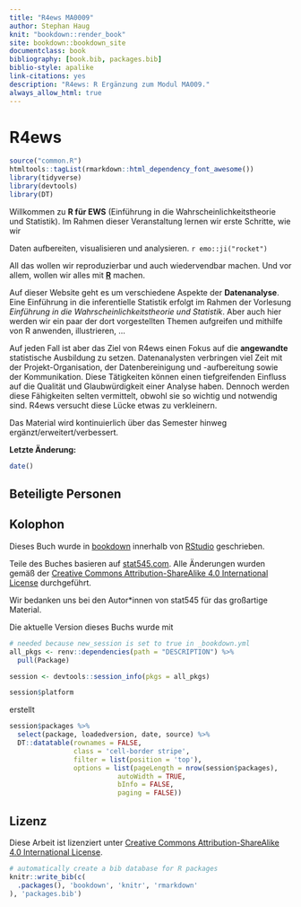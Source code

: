 ```yaml
--- 
title: "R4ews MA0009"
author: Stephan Haug
knit: "bookdown::render_book"
site: bookdown::bookdown_site
documentclass: book
bibliography: [book.bib, packages.bib]
biblio-style: apalike
link-citations: yes
description: "R4ews: R Ergänzung zum Modul MA009."
always_allow_html: true
---
```


# R4ews {-}

```r
source("common.R")
htmltools::tagList(rmarkdown::html_dependency_font_awesome())
library(tidyverse)
library(devtools)
library(DT)
```

Willkommen zu __R für EWS__ (Einführung in die Wahrscheinlichkeitstheorie und Statistik). Im Rahmen dieser Veranstaltung lernen wir erste Schritte, wie wir

:::: {.content-box-orange}
Daten aufbereiten, visualisieren und analysieren. `r emo::ji("rocket")`
::::


All das wollen wir reproduzierbar und auch wiedervendbar machen. Und vor allem, wollen wir alles mit [__R__](www.r-project.org) machen.

Auf dieser Website geht es um verschiedene Aspekte der __Datenanalyse__. 
Eine Einführung in die inferentielle Statistik erfolgt im Rahmen der Vorlesung *Einführung in die Wahrscheinlichkeitstheorie und Statistik*. Aber auch hier werden wir ein paar der dort vorgestellten Themen aufgreifen und mithilfe von R anwenden, illustrieren, ...


Auf jeden Fall ist aber das Ziel von R4ews einen Fokus auf die __angewandte__ statistische Ausbildung zu setzen. Datenanalysten verbringen viel Zeit mit der Projekt-Organisation, der Datenbereinigung und -aufbereitung sowie der Kommunikation. Diese Tätigkeiten können einen tiefgreifenden Einfluss auf die Qualität und Glaubwürdigkeit einer Analyse haben. Dennoch werden diese Fähigkeiten selten vermittelt, obwohl sie so wichtig und notwendig sind. R4ews versucht diese Lücke etwas zu verkleinern.


::: {.content-box-red}
Das Material wird kontinuierlich über das Semester hinweg ergänzt/erweitert/verbessert.
:::


**Letzte Änderung:**

```r
date()
```



## Beteiligte Personen {-}


## Kolophon {-}

Dieses Buch wurde in [bookdown](http://bookdown.org/) innerhalb von [RStudio](http://www.rstudio.com/ide/) geschrieben. 

Teile des Buches basieren auf [stat545.com](https://stat545.com). Alle Änderungen wurden gemäß der [Creative Commons Attribution-ShareAlike 4.0 International License](https://creativecommons.org/licenses/by-sa/4.0/) durchgeführt. 

Wir bedanken uns bei den Autor\*innen von stat545 für das großartige Material.


Die aktuelle Version dieses Buchs wurde mit 
```r
# needed because new_session is set to true in _bookdown.yml
all_pkgs <- renv::dependencies(path = "DESCRIPTION") %>% 
  pull(Package) 

session <- devtools::session_info(pkgs = all_pkgs)

session$platform
```

erstellt

<!-- , wobei die folgenden Pakete verwendet -->


```r
session$packages %>% 
  select(package, loadedversion, date, source) %>% 
  DT::datatable(rownames = FALSE,
                class = 'cell-border stripe',
                filter = list(position = 'top'),
                options = list(pageLength = nrow(session$packages), 
                           autoWidth = TRUE,
                           bInfo = FALSE,
                           paging = FALSE))
```

<!-- werden. -->

## Lizenz {-}

Diese Arbeit ist lizenziert unter [Creative Commons Attribution-ShareAlike 4.0 International License](https://creativecommons.org/licenses/by-sa/4.0/).

<center>
<i class="fab fa-creative-commons fa-2x"></i><i class="fab fa-creative-commons-by fa-2x"></i><i class="fab fa-creative-commons-sa fa-2x"></i>
</center>


```r
# automatically create a bib database for R packages
knitr::write_bib(c(
  .packages(), 'bookdown', 'knitr', 'rmarkdown'
), 'packages.bib')
```
